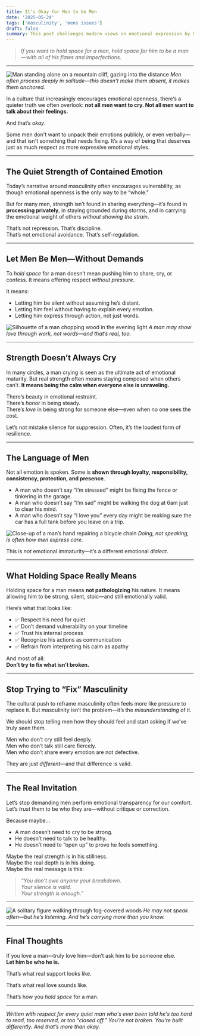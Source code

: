 ```yaml
---
title: It's Okay for Men to be Men
date: '2025-05-24'
tags: ['masculinity', 'mens issues']
draft: false
summary: This post challenges modern views on emotional expression by honoring the quiet strength many men embody. It affirms that men don’t need to cry or be outwardly vulnerable to be whole—and that true support means respecting their way of processing, even in silence.
---
```


> _*If you want to hold space for a man, hold space for him to be a man—with all of his flaws and imperfections.*_

---

![Man standing alone on a mountain cliff, gazing into the distance](/static/images/blog/20250524-okay-for-men/man-on-cliff.png)
_Men often process deeply in solitude—this doesn’t make them absent, it makes them anchored._

In a culture that increasingly encourages emotional openness, there’s a quieter truth we often overlook: **not all men want to cry. Not all men want to talk about their feelings.**

And that’s _okay_.

Some men don't want to unpack their emotions publicly, or even verbally—and that isn't something that needs fixing. It’s a way of being that deserves just as much respect as more expressive emotional styles.

---

## The Quiet Strength of Contained Emotion

Today’s narrative around masculinity often encourages vulnerability, as though emotional openness is the only way to be “whole.”

But for many men, strength isn’t found in sharing everything—it’s found in **processing privately**, in staying grounded during storms, and in carrying the emotional weight of others _without showing the strain_.

That’s not repression. That’s discipline.  
That’s not emotional avoidance. That’s self-regulation.

---

## Let Men Be Men—Without Demands

To _hold space_ for a man doesn’t mean pushing him to share, cry, or confess. It means offering respect _without pressure_.

It means:

- Letting him be silent without assuming he’s distant.
- Letting him feel without having to explain every emotion.
- Letting him express through action, not just words.

![Silhouette of a man chopping wood in the evening light](/static/images/blog/20250524-okay-for-men/man-chopping-wood)
_A man may show love through work, not words—and that’s real, too._

---

## Strength Doesn’t Always Cry

In many circles, a man crying is seen as the ultimate act of emotional maturity. But real strength often means staying composed when others can’t. **It means being the calm when everyone else is unraveling.**

There’s beauty in emotional restraint.  
There’s _honor_ in being steady.  
There’s _love_ in being strong for someone else—even when no one sees the cost.

Let’s not mistake silence for suppression. Often, it’s the loudest form of resilience.

---

## The Language of Men

Not all emotion is spoken. Some is **shown through loyalty, responsibility, consistency, protection, and presence**.

- A man who doesn’t say “I’m stressed” might be fixing the fence or tinkering in the garage.
- A man who doesn’t say “I’m sad” might be walking the dog at 6am just to clear his mind.
- A man who doesn’t say “I love you” every day might be making sure the car has a full tank before you leave on a trip.

![Close-up of a man’s hand repairing a bicycle chain](/static/images/blog/20250524-okay-for-men/mechanic)
_Doing, not speaking, is often how men express care._

This is _not_ emotional immaturity—it’s a different emotional _dialect_.

---

## What Holding Space Really Means

Holding space for a man means **not pathologizing** his nature. It means allowing him to be strong, silent, stoic—and still emotionally valid.

Here’s what that looks like:

- ✅ Respect his need for quiet
- ✅ Don’t demand vulnerability on your timeline
- ✅ Trust his internal process
- ✅ Recognize his actions as communication
- ✅ Refrain from interpreting his calm as apathy

And most of all:  
**Don’t try to fix what isn’t broken.**

---

## Stop Trying to “Fix” Masculinity

The cultural push to reframe masculinity often feels more like pressure to replace it. But masculinity isn’t the problem—it’s the _misunderstanding_ of it.

We should stop telling men how they should feel and start asking if we’ve truly _seen_ them.

Men who don’t cry still feel deeply.  
Men who don’t talk still care fiercely.  
Men who don’t share every emotion are not defective.

They are just _different_—and that difference is valid.

---

## The Real Invitation

Let’s stop demanding men perform emotional transparency for our comfort.  
Let’s _trust_ them to be who they are—without critique or correction.

Because maybe...

- A man doesn’t need to cry to be strong.
- He doesn’t need to talk to be healthy.
- He doesn’t need to “open up” to prove he feels something.

Maybe the real strength is in his stillness.  
Maybe the real depth is in his doing.  
Maybe the real message is this:

> _“You don’t owe anyone your breakdown.  
> Your silence is valid.  
> Your strength is enough.”_

---

![A solitary figure walking through fog-covered woods](/static/images/blog/20250524-okay-for-men/woods)
_He may not speak often—but he’s listening. And he’s carrying more than you know._

---

## Final Thoughts

If you love a man—truly love him—don’t ask him to be someone else.  
**Let him be who he is.**

That’s what real support looks like.

That’s what real love sounds like.

That’s how you _hold space_ for a man.

---

_Written with respect for every quiet man who's ever been told he's too hard to read, too reserved, or too “closed off.” You’re not broken. You’re built differently. And that’s more than okay._
